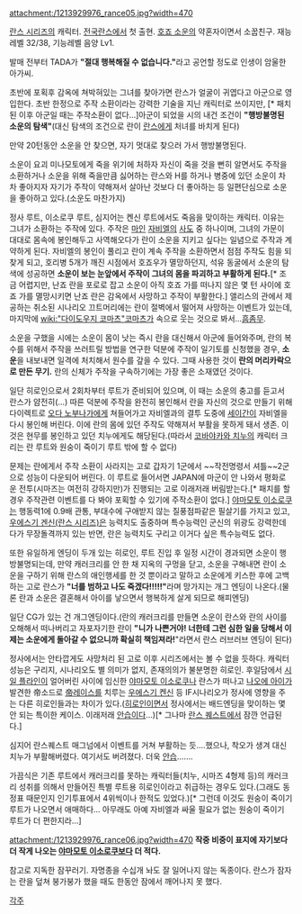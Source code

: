 attachment:/1213929976_rance05.jpg?width=470

[[란스 시리즈]]의 캐릭터. [[전국란스]]에서 첫 출현. [[호죠 소운]]의 약혼자이면서 소꿉친구. 재능레벨 32/38, 기능레벨 음양 Lv1.

발매 전부터 TADA가 '''"절대 행복해질 수 없습니다."'''라고 공언할 정도로 인생이 암울한 아가씨. 

초반에 포획후 감옥에 쳐박혀있는 그녀를 찾아가면 란스가 얼굴이 귀엽다고 아군으로 영입한다. 초반 한정으로 주작 소환이라는 강력한 기술을 지닌 캐릭터로 쓰이지만, [* 패치된 이후  아군일 때는 주작소환이 없다...]아군이 되었을 시의 내건 조건이 '''"행방불명된 소운의 탐색"'''(대신 탐색의 조건으로 란이 [[란스]]에게 처녀를 바치게 된다)

만약 20턴동안 소운을 안 찾으면, 자기 멋대로 찾으러 가서 행방불명된다.

소운이 요괴 미나모토에게 죽을 위기에 처하자 자신이 죽을 것을 뻔히 알면서도 주작을 소환하거나 소운을 위해 죽을만큼 싫어하는 란스와 H를 하거나 병중에 있던 소운이 차차 좋아지자 자기가 주작이 약해져서 살아난 것보다 더 좋아하는 등 일편단심으로 소운을 좋아하고 있다.(소운도 마찬가지)

정사 루트, 이소로쿠 루트, 심지어는 켄신 루트에서도 죽음을 맞이하는 캐릭터. 이유는 그녀가 소환하는 주작에 있다. 주작은 [[마인]] [[자비엘]]의 [[사도]] 중 하나이며, 그녀의 가문이 대대로 몸속에 봉인해두고 사역해오다가 란이 소운을 지키고 싶다는 일념으로 주작과 계약하게 된다. 자비엘의 봉인이 풀리고 란이 계속 주작을 소환하면서 점점 주작도 힘을 되찾게 되고, 호리병 5개가 깨진 시점에서 호죠우가 멸망하던지, 석유 동굴에서 소운의 탐색에 성공하면 '''소운이 보는 눈앞에서 주작이 그녀의 몸을 파괴하고 부활하게 된다.'''[* 조금 어렵지만, 난죠 란을 포로로 잡고 소운이 아직 호죠 가를 떠나지 않은 몇 턴 사이에 호죠 가를 멸망시키면 난죠 란은 감옥에서 사망하고 주작이 부활한다.] 앨리스의 관에서 제공하는 취소된 시나리오 끄트머리에는 란이 절벽에서 떨어져 사망하는 이벤트가 있는데, 마지막에 [[wiki:"다이도우지 코마츠"코마츠]]가 속으로 웃는 것으로 봐서...[[흠좀무]].

소운을 구했을 시에는 소운이 몸이 낫는 즉시 란을 대신해서 아군에 들어와주며, 란의 복수를 위해서 주작을 쓰러트릴 방법을 연구한 덕분에 주작이 일기토를 신청했을 경우, '''소운'''을 내보내면 일격에 처치해서 원수를 갚을 수 있다. 그때 사용한 것이 '''란의 머리카락으로 만든 무기.''' 란의 신체가 주작을 구속하기에는 가장 좋은 소재였던 것이다.

일단 히로인으로서 2회차부터 루트가 준비되어 있으며, 이 때는 소운의 충고를 듣고서 란스가 얌전히(…) 따른 덕분에 주작을 완전히 봉인해서 란을 자신의 것으로 만들기 위해 다이렉트로 [[오다 노부나가]]에게 쳐들어가고 자비엘과의 결투 도중에 [[세이간]]이 자비엘을 다시 봉인해 버린다. 이에 란의 몸에 있던 주작도 약해져서 부활을 못하게 돼서 생존. 이것은 현무를 봉인하고 있던 치누에게도 해당된다.(따라서 [[코바야카와 치누]]의 캐릭터 크리는 란 루트와 원숭이 죽이기 루트 밖에 할 수 없다)

문제는 란에게서 주작 소환이 사라지는 고로 갑자기 1군에서 ~~작전명령서 셔틀~~2군으로 성능이 다운되어 버린다. 이 루트로 들어서면 JAPAN에 마군이 안 나와서 평화로운 전투(시마즈는 여전히 강하지만)가 진행되는 고로 이래저래 버림받는다.[* 패치를 할 경우 주작관련 이벤트를 다 봐야 포획할 수 있기에 주작소환이 없다.] [[야마모토 이소로쿠]]는 행동력1에 0.9배 관통, 부대수에 구애받지 않는 질풍점파같은 필살기를 가지고 있고, [[우에스기 겐신(란스 시리즈)]]은 능력치도 출중하며 특수능력인 군신의 위광도 강력한데다가 무장돌격까지 있는 반면, 란은 능력치도 구리고 이거다 싶은 특수능력도 없다. 

또한 유일하게 엔딩이 두개 있는 히로인, 루트 진입 후 일정 시간이 경과되면 소운이 행방불명되는데, 만약 캐러크리를 안 한 채 지옥의 구멍을 닫고, 소운을 구해내면 란이 소운을 구하기 위해 란스의 애인행세를 한 것 뿐이라고 말하고 소운에게 키스한 후에 고백하는 고로 란스가 '''"너를 범하고 나도 죽겠다!!!!!"'''라며 망가지는 개그 엔딩이 나온다.(물론 란과 소운은 결혼해서 아이를 낳으면서 행복하게 살게 되므로 해피엔딩)

일단 CG가 있는 건 개그엔딩이다.(란의 캐러크리를 만들면 소운이 란스와 란의 사이를 오해해서 떠나버리고 자포자기한 란이 '''"니가 나쁜거야! 너한테 그런 심한 일을 당해서 이제는 소운에게 돌아갈 수 없으니까 확실히 책임져라!'''"라면서 란스 러브러브 엔딩이 된다)

정사에서는 안타깝게도 사망처리 된 고로 이후 시리즈에서는 볼 수 없을 듯하다.
캐릭터 성능은 구리지, 시나리오도 별 의미가 없지, 존재의의가 불분명한 히로인. 후일담에서 [[시일 플라인]]이 얼어버린 사이에 임신한 [[야마모토 이소로쿠]]나 란스가 떠나고 [[나오에 아이]]가 발견한 帝소드로 [[帝]]레이스를 치루는 [[우에스기 켄신]] 등 IF시나리오가 정사에 영향을 주는 다른 히로인들과는 차이가 있다.([[히로인]]이면서 정사에서는 배드엔딩을 맞이하는 몇 안 되는 특이한 케이스. 이래저래 [[안습]]이다...)[* 그나마 [[란스 퀘스트]]에서 잠깐 언급된다.]

심지어 란스퀘스트 매그넘에서 이벤트를 거쳐 부활하는 듯....했으나, 착오가 생겨 대신 치누가 부활해버렸다. 여기서도 버려졌다. 더욱 [[안습]].......

가끔식은 기존 루트에서 캐러크리를 못하는 캐릭터들(치누, 시마즈 4형제 등)의 캐러크리 성취를 의해서 만들어진 특별 루트용 히로인이라고 취급하는 경우도 있다.(그래도 동정표 때문인지 인기투표에서 4위씩이나 한적도 있었다.)[* 그런데 이것도 원숭이 죽이기 루트가 나오면서 애매하다... 아무래도 아예 자비엘과 싸울 필요가 없는 원숭이 죽이기 루트가 더 편한지라...]

attachment:/1213929976_rance06.jpg?width=470
'''작중 비중이 표지에 자기보다 더 작게 나오는 [[야마모토 이소로쿠]]보다 더 적다.'''

참고로 지독한 잠꾸러기. 자명종을 수십개 놔도 잘 일어나지 않는 독종이다. 란스가 잠자는 란을 덮쳐 붕가붕가 했을 때도 한동안 잠에서 깨어나지 못 했다.

[[각주]]
